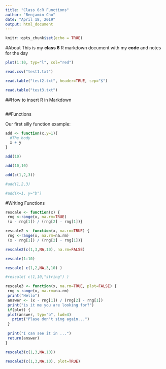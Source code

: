 ```yaml
---
title: "Class 6:R Functions"
author: "Benjamin Cho"
date: "April 18, 2019"
output: html_document
---
```


```r
knitr::opts_chunk$set(echo = TRUE)
```

#About
This is my **class 6** R markdown document with my **code** and notes for the day

```r
plot(1:10, typ="l", col="red")
```


```r
read.csv("test1.txt")
```
```r
read.table("test2.txt", header=TRUE, sep="$")
```

```r
read.table("test3.txt")
```



##How to insert R in Markdown
```r

```

##Functions

Our first silly function example:

```r
add <- function(x,y=1){
  #The body
  x + y 
}
```

```r
add(10)
```

```r
add(10,10)
```

```r
add(c(1,2,3))
```


```r
#add(1,2,3)
```

```r
#add(x=1, y="b")
```


#Writing Functions

```r
rescale <- function(x) {
 rng <-range(x, na.rm=TRUE)
 (x - rng[1]) / (rng[2] - rng[1])}
```


```r
rescale2 <- function(x, na.rm=TRUE) {
 rng <-range(x, na.rm=na.rm)
 (x - rng[1]) / (rng[2] - rng[1])}
```


```r
rescale2(c(1,3,NA,10), na.rm=FALSE)
```



```r
rescale(1:10)
```

```r
rescale( c(1,2,NA,3,10) )
```
```r
#rescale( c(1,10,"string") )
```


```r
rescale3 <- function(x, na.rm=TRUE, plot=FALSE) {
 rng <-range(x, na.rm=na.rm)
 print("Hello")
 answer <- (x - rng[1]) / (rng[2] - rng[1])
 print("is it me you are looking for?")
 if(plot) {
 plot(answer, typ="b", lwd=4)
   print("Plase don't sing again...")
 }
 
 print("I can see it in ...")
 return(answer)
}
```

```r
rescale3(c(1,3,NA,10))
```

```r
rescale3(c(1,3,NA,10), plot=TRUE)
```




